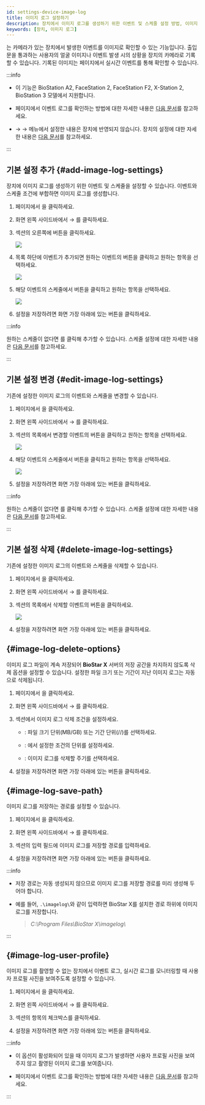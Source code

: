 ```yaml
---
id: settings-device-image-log
title: 이미지 로그 설정하기
description: 장치에서 이미지 로그를 생성하기 위한 이벤트 및 스케줄 설정 방법, 이미지 로그의 삭제 옵션과 저장 경로 설정 방법 등을 안내합니다.
keywords: [장치, 이미지 로그]
---
```


<Cmd sid='common.imageLog' product='2' />는 카메라가 있는 장치에서 발생한 이벤트를 이미지로 확인할 수 있는 기능입니다. 출입문을 통과하는 사용자의 얼굴 이미지나 이벤트 발생 시의 상황을 장치의 카메라로 기록할 수 있습니다. 기록된 이미지는 <Cmd sid='shell.header.arena' /> 페이지에서 실시간 이벤트를 통해 확인할 수 있습니다.

:::info

* 이 기능은 BioStation A2, FaceStation 2, FaceStation F2, X-Station 2, BioStation 3 모델에서 지원합니다.

* <Cmd sid='shell.header.arena' /> 페이지에서 이벤트 로그를 확인하는 방법에 대한 자세한 내용은 [다음 문서](monitoring-event)를 참고하세요.

* <Cmd sid='shell.header.setting' /> → <Cmd sid='setting.menu.device.root' /> → <Cmd sid='common.imageLog' product='2' /> 메뉴에서 설정한 내용은 장치에 반영되지 않습니다. 장치의 <Cmd sid='common.imageLog' product='2' /> 설정에 대한 자세한 내용은 [다음 문서](settings-device-details-advanced#image-log-settings)를 참고하세요.

:::

## 기본 설정 추가 {#add-image-log-settings}

장치에 이미지 로그를 생성하기 위한 이벤트 및 스케줄을 설정할 수 있습니다. 이벤트와 스케줄 조건에 부합하면 이미지 로그를 생성합니다.

1. <Cmd sid='shell.header.launcher' /> 페이지에서 <Cmd sid='shell.header.setting' />을 클릭하세요.

1. 화면 왼쪽 사이드바에서 <Cmd sid='setting.menu.device.root' /> → <Cmd sid='setting.menu.device.imageLog' />를 클릭하세요.

1. <Cmd sid='common.preset' product='2' /> 섹션의 오른쪽에 <Cmd sid='button.plusAdd' product='2' /> 버튼을 클릭하세요.

    <Image src='/img/biostarx-setting-device-imagelog-add.png' />

1. 목록 하단에 이벤트가 추가되면 원하는 이벤트의 <IcDown /> 버튼을 클릭하고 원하는 항목을 선택하세요.

    <Image src='/img/biostarx-setting-device-imagelog-select-event.png' />

1. 해당 이벤트의 스케줄에서 <IcDown /> 버튼을 클릭하고 원하는 항목을 선택하세요.

    <Image src='/img/biostarx-setting-device-imagelog-select-schedule.png' />

1. 설정을 저장하려면 화면 가장 아래에 있는 <Cmd sid='button.apply' product='2' /> 버튼을 클릭하세요.

:::info

원하는 스케줄이 없다면 <Cmd sid='button.plusAddSchedule' product='2' />를 클릭해 추가할 수 있습니다. 스케줄 설정에 대한 자세한 내용은 [다음 문서](settings-schedule)를 참고하세요.

:::


## 기본 설정 변경 {#edit-image-log-settings}

기존에 설정한 이미지 로그의 이벤트와 스케줄을 변경할 수 있습니다.

1. <Cmd sid='shell.header.launcher' /> 페이지에서 <Cmd sid='shell.header.setting' />을 클릭하세요.

1. 화면 왼쪽 사이드바에서 <Cmd sid='setting.menu.device.root' /> → <Cmd sid='setting.menu.device.imageLog' />를 클릭하세요.

1. <Cmd sid='common.preset' product='2' /> 섹션의 목록에서 변경할 이벤트의 <IcDown /> 버튼을 클릭하고 원하는 항목을 선택하세요.

    <Image src='/img/biostarx-setting-device-imagelog-select-event.png' />

1. 해당 이벤트의 스케줄에서 <IcDown /> 버튼을 클릭하고 원하는 항목을 선택하세요.

    <Image src='/img/biostarx-setting-device-imagelog-select-schedule.png' />

1. 설정을 저장하려면 화면 가장 아래에 있는 <Cmd sid='button.apply' product='2' /> 버튼을 클릭하세요.

:::info

원하는 스케줄이 없다면 <Cmd sid='button.plusAddSchedule' product='2' />를 클릭해 추가할 수 있습니다. 스케줄 설정에 대한 자세한 내용은 [다음 문서](settings-schedule)를 참고하세요.

:::


## 기본 설정 삭제 {#delete-image-log-settings}

기존에 설정한 이미지 로그의 이벤트와 스케줄을 삭제할 수 있습니다.

1. <Cmd sid='shell.header.launcher' /> 페이지에서 <Cmd sid='shell.header.setting' />을 클릭하세요.

1. 화면 왼쪽 사이드바에서 <Cmd sid='setting.menu.device.root' /> → <Cmd sid='setting.menu.device.imageLog' />를 클릭하세요.

1. <Cmd sid='common.preset' product='2' /> 섹션의 목록에서 삭제할 이벤트의 <IcTrash2 /> 버튼을 클릭하세요.

    <Image src='/img/biostarx-setting-device-imagelog-remove.png' /> 

1. 설정을 저장하려면 화면 가장 아래에 있는 <Cmd sid='button.apply' product='2' /> 버튼을 클릭하세요.


## <Cmd sid='setting.imageLog.deleteOption' product='2' className='bold' /> {#image-log-delete-options}

이미지 로그 파일이 계속 저장되어 **BioStar X** 서버의 저장 공간을 차지하지 않도록 삭제 옵션을 설정할 수 있습니다. 설정한 파일 크기 또는 기간이 지난 이미지 로그는 자동으로 삭제됩니다. 

1. <Cmd sid='shell.header.launcher' /> 페이지에서 <Cmd sid='shell.header.setting' />을 클릭하세요.

1. 화면 왼쪽 사이드바에서 <Cmd sid='setting.menu.device.root' /> → <Cmd sid='setting.menu.device.imageLog' />를 클릭하세요.

1. <Cmd sid='setting.imageLog.deleteOption' product='2' /> 섹션에서 이미지 로그 삭제 조건을 설정하세요.

    * <Cmd sid='setting.imageLog.deleteOption' product='2' />: 파일 크기 단위(<Cmd>MB</Cmd>/<Cmd>GB</Cmd>) 또는 기간 단위(<Cmd sid='setting.imageLog.deleteOption.day' product='2' />/<Cmd sid='setting.imageLog.deleteOption.week' product='2' />/<Cmd sid='setting.imageLog.deleteOption.month' product='2' />)를 선택하세요.

    * <Cmd sid='setting.imageLog.deleteOption.log.amount' product='2' />: <Cmd sid='setting.imageLog.deleteOption' product='2' />에서 설정한 조건의 단위를 설정하세요.

    * <Cmd sid='setting.imageLog.deleteCheckDuration' product='2' />: 이미지 로그를 삭제할 주기를 선택하세요.

1. 설정을 저장하려면 화면 가장 아래에 있는 <Cmd sid='button.apply' product='2' /> 버튼을 클릭하세요.


## <Cmd sid='setting.imageLog.storagePath' product='2' className='bold' /> {#image-log-save-path}

이미지 로그를 저장하는 경로를 설정할 수 있습니다. 

1. <Cmd sid='shell.header.launcher' /> 페이지에서 <Cmd sid='shell.header.setting' />을 클릭하세요.

1. 화면 왼쪽 사이드바에서 <Cmd sid='setting.menu.device.root' /> → <Cmd sid='setting.menu.device.imageLog' />를 클릭하세요.

1. <Cmd sid='setting.imageLog.storagePath' product='2' /> 섹션의 <Cmd sid='setting.imageLog.imageLogFilePath' product='2' /> 입력 필드에 이미지 로그를 저장할 경로를 입력하세요.

1. 설정을 저장하려면 화면 가장 아래에 있는 <Cmd sid='button.apply' product='2' /> 버튼을 클릭하세요.

:::info

* 저장 경로는 자동 생성되지 않으므로 이미지 로그를 저장할 경로를 미리 생성해 두어야 합니다.

* 예를 들어, `.\imagelog\`와 같이 입력하면 BioStar X를 설치한 경로 하위에 이미지 로그를 저장합니다. 

  > *C:\\Program Files\\BioStar X\\imagelog\\*

:::


## <Cmd sid='setting.image_log.title' product='2' className='bold' /> {#image-log-user-profile}

이미지 로그를 촬영할 수 없는 장치에서 이벤트 로그, 실시간 로그를 모니터링할 때 사용자 프로필 사진을 보여주도록 설정할 수 있습니다.

1. <Cmd sid='shell.header.launcher' /> 페이지에서 <Cmd sid='shell.header.setting' />을 클릭하세요.

1. 화면 왼쪽 사이드바에서 <Cmd sid='setting.menu.device.root' /> → <Cmd sid='setting.menu.device.imageLog' />를 클릭하세요.

1. <Cmd sid='setting.image_log.title' product='2' /> 섹션의 <Cmd sid='setting.image_log.display' product='2' /> 항목의 체크박스를 클릭하세요.

1. 설정을 저장하려면 화면 가장 아래에 있는 <Cmd sid='button.apply' product='2' /> 버튼을 클릭하세요.

:::info

* 이 옵션이 활성화되어 있을 때 이미지 로그가 발생하면 사용자 프로필 사진을 보여주지 않고 촬영된 이미지 로그를 보여줍니다.

* <Cmd sid='shell.header.arena' /> 페이지에서 이벤트 로그를 확인하는 방법에 대한 자세한 내용은 [다음 문서](monitoring-event)를 참고하세요.

:::
